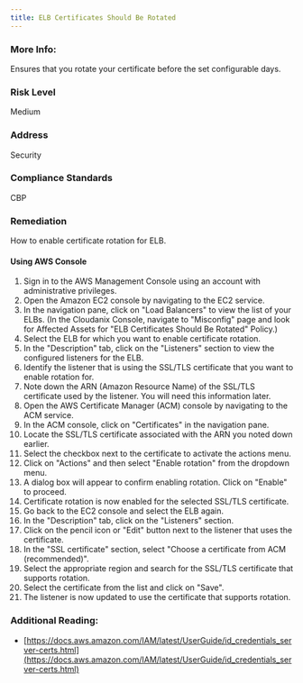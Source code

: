 ```yaml
---
title: ELB Certificates Should Be Rotated
---
```


### More Info:

Ensures that you rotate your certificate before the set configurable days.

### Risk Level

Medium

### Address

Security

### Compliance Standards

CBP

### Remediation

How to enable certificate rotation for ELB.

#### Using AWS Console

1. Sign in to the AWS Management Console using an account with administrative privileges.
2. Open the Amazon EC2 console by navigating to the EC2 service.
3. In the navigation pane, click on "Load Balancers" to view the list of your ELBs.
    (In the Cloudanix Console, navigate to "Misconfig" page and look for Affected Assets for "ELB Certificates Should Be Rotated" Policy.)
4. Select the ELB for which you want to enable certificate rotation.
5. In the "Description" tab, click on the "Listeners" section to view the configured listeners for the ELB.
6. Identify the listener that is using the SSL/TLS certificate that you want to enable rotation for.
7. Note down the ARN (Amazon Resource Name) of the SSL/TLS certificate used by the listener. You will need this information later.
8. Open the AWS Certificate Manager (ACM) console by navigating to the ACM service.
9. In the ACM console, click on "Certificates" in the navigation pane.
10. Locate the SSL/TLS certificate associated with the ARN you noted down earlier.
11. Select the checkbox next to the certificate to activate the actions menu.
12. Click on "Actions" and then select "Enable rotation" from the dropdown menu.
13. A dialog box will appear to confirm enabling rotation. Click on "Enable" to proceed.
14. Certificate rotation is now enabled for the selected SSL/TLS certificate.
15. Go back to the EC2 console and select the ELB again.
16. In the "Description" tab, click on the "Listeners" section.
17. Click on the pencil icon or "Edit" button next to the listener that uses the certificate.
18. In the "SSL certificate" section, select "Choose a certificate from ACM (recommended)".
19. Select the appropriate region and search for the SSL/TLS certificate that supports rotation.
20. Select the certificate from the list and click on "Save".
21. The listener is now updated to use the certificate that supports rotation.

### Additional Reading:

- [https://docs.aws.amazon.com/IAM/latest/UserGuide/id_credentials_server-certs.html](https://docs.aws.amazon.com/IAM/latest/UserGuide/id_credentials_server-certs.html)
